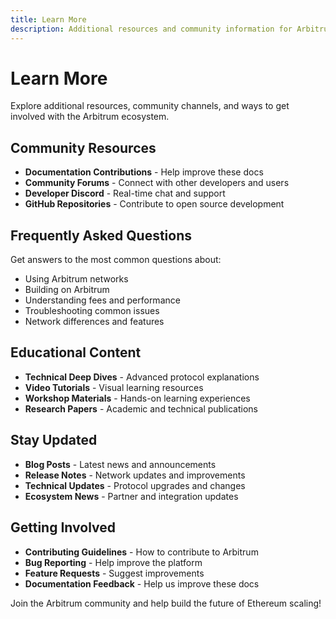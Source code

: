 ```yaml
---
title: Learn More
description: Additional resources and community information for Arbitrum
---
```


# Learn More

Explore additional resources, community channels, and ways to get involved with the Arbitrum ecosystem.

## Community Resources

- **Documentation Contributions** - Help improve these docs
- **Community Forums** - Connect with other developers and users
- **Developer Discord** - Real-time chat and support
- **GitHub Repositories** - Contribute to open source development

## Frequently Asked Questions

Get answers to the most common questions about:

- Using Arbitrum networks
- Building on Arbitrum
- Understanding fees and performance
- Troubleshooting common issues
- Network differences and features

## Educational Content

- **Technical Deep Dives** - Advanced protocol explanations
- **Video Tutorials** - Visual learning resources
- **Workshop Materials** - Hands-on learning experiences
- **Research Papers** - Academic and technical publications

## Stay Updated

- **Blog Posts** - Latest news and announcements
- **Release Notes** - Network updates and improvements
- **Technical Updates** - Protocol upgrades and changes
- **Ecosystem News** - Partner and integration updates

## Getting Involved

- **Contributing Guidelines** - How to contribute to Arbitrum
- **Bug Reporting** - Help improve the platform
- **Feature Requests** - Suggest improvements
- **Documentation Feedback** - Help us improve these docs

Join the Arbitrum community and help build the future of Ethereum scaling!